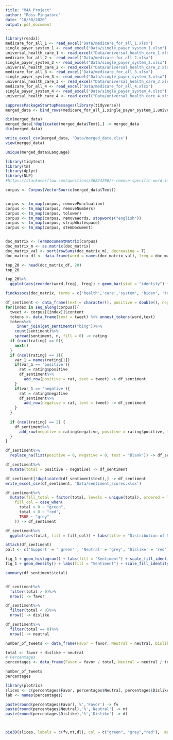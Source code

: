 ```yaml
---
title: "M4A_Project"
author: "Ross Pingatore"
date: "10/30/2020"
output: pdf_document
---
```


```r
library(readxl)
medicare_for_all_1 <- read_excel("Data/medicare_for_all_1.xlsx")
single_payer_system_1 <- read_excel("Data/single_payer_system_1.xlsx")
universal_health_care_1 <- read_excel("Data/universal_health_care_1.xlsx")
medicare_for_all_2 <- read_excel("Data/medicare_for_all_2.xlsx")
single_payer_system_2 <- read_excel("Data/single_payer_system_2.xlsx")
universal_health_care_2 <- read_excel("Data/universal_health_care_2.xlsx")
medicare_for_all_3 <- read_excel("Data/medicare_for_all_3.xlsx")
single_payer_system_3 <- read_excel("Data/single_payer_system_3.xlsx")
universal_health_care_3 <- read_excel("Data/universal_health_care_3.xlsx")
medicare_for_all_4 <- read_excel("Data/medicare_for_all_4.xlsx")
single_payer_system_4 <- read_excel("Data/single_payer_system_4.xlsx")
universal_health_care_4 <- read_excel("Data/universal_health_care_4.xlsx")

```


```r
suppressPackageStartupMessages(library(tidyverse))
merged_data <- bind_rows(medicare_for_all_1,single_payer_system_1,universal_health_care_1,medicare_for_all_2,single_payer_system_2,universal_health_care_2,medicare_for_all_3,single_payer_system_3,universal_health_care_3,medicare_for_all_4,single_payer_system_4,universal_health_care_4)

dim(merged_data)
merged_data[!duplicated(merged_data$Text),] -> merged_data
dim(merged_data)

write_excel_csv(merged_data, 'Data/merged_data.xlsx')
view(merged_data)
```

```r
unique(merged_data$Language)
```

```r
library(tidytext)
library(tm)
library(dplyr)
library(NLP)
#https://stackoverflow.com/questions/36824296/r-remove-specific-word-in-a-txte-like-the-this

corpus <- Corpus(VectorSource(merged_data$Text))


corpus <- tm_map(corpus, removePunctuation)
corpus <- tm_map(corpus, removeNumbers)
corpus <- tm_map(corpus, tolower)
corpus <- tm_map(corpus, removeWords, stopwords("english")) 
corpus <- tm_map(corpus, stripWhitespace)
corpus <- tm_map(corpus, stemDocument)


doc_matrix <- TermDocumentMatrix(corpus)
doc_matrix_m <- as.matrix(doc_matrix)
doc_matrix_val <- sort(rowSums(doc_matrix_m), decreasing = T)
doc_matrix_df <- data.frame(word = names(doc_matrix_val), freq = doc_matrix_val)

top_20 <- head(doc_matrix_df, 20)
top_20
```

```r
top_20%>%
  ggplot(aes(reorder(word,freq), freq)) + geom_bar(stat = "identity") + xlab("Term") + ylab("Frequency") + labs(title = "Most Frequent Terms Within Tweets Relating to Medicare For All")

```

```r
findAssocs(doc_matrix, terms = c('health','care','system', 'biden', 'trump'), corlimit = 0.25)
```

```r
df_sentiment <- data_frame(text = character(), positive = double(), negative = double())
for(index in seq_along(corpus)){
  tweet <- corpus[[index]]$content
  tokens <- data_frame(text = tweet) %>% unnest_tokens(word,text)
  tokens%>%
     inner_join(get_sentiments("bing"))%>%
    count(sentiment)%>%
    spread(sentiment, n, fill = 0) -> rating
  if (ncol(rating) == 0){
    next()
  }
  if (ncol(rating) == 1){
    var_1 = names(rating[1])
    if(var_1 == 'positive'){
      rat = rating$positive
      df_sentiment%>%
        add_row(positive = rat, text = tweet) -> df_sentiment
    }
    if(var_1 == 'negative'){
      rat = rating$negative
      df_sentiment%>%
        add_row(negative = rat, text = tweet) -> df_sentiment
    }
  }
  
  if (ncol(rating) == 2) {
    df_sentiment%>%
      add_row(negative = rating$negative, positive = rating$positive, text = tweet) -> df_sentiment
  }
}
```


```r
df_sentiment%>%
  replace_na(list(positive = 0, negative = 0, text = "Blank")) -> df_sentiment

df_sentiment%>%
  mutate(total = positive - negative) -> df_sentiment

df_sentiment[!duplicated(df_sentiment$text),] -> df_sentiment
write_excel_csv(df_sentiment, 'Data/sentiment_scores.xlsx')
```


```r
df_sentiment%>%
  mutate(fill_total = factor(total, levels = unique(total), ordered = T),
    fill_col = case_when(
      total > 0 ~ "green",
      total < 0 ~ "red",
      TRUE ~ "grey"
    )) -> df_sentiment

df_sentiment%>%
  ggplot(aes(total, fill = fill_col)) + labs(title = "Distribution of Sentiment Towards Medicare For All", x = 'Sentiment Rating (5 Highly Positive, -5 Highly Negative)', y = "Number of Tweets") + theme(plot.title = element_text(hjust = 0.5)) -> fig_1

attach(df_sentiment)
palt <- c('Support' = ' green' , 'Neutral' = 'grey', 'Dislike' = 'red')

fig_1 + geom_histogram() + labs(fill = "Sentiment") + scale_fill_identity(guide = "legend", labels = c("Favor", "Neutral", "Dislike"))
fig_1 + geom_density() + labs(fill = "Sentiment") + scale_fill_identity(guide = "legend", labels = c("Favor", "Neutral", "Dislike"))

summary(df_sentiment$total)



```
```r
df_sentiment%>%
  filter(total > 0)%>%
  nrow() -> favor

df_sentiment%>%
  filter(total < 0)%>%
  nrow() -> dislike

df_sentiment%>%
  filter(total == 0)%>%
  nrow() -> neutral

number_of_tweets <- data_frame(Favor = favor, Neutral = neutral, Dislike = dislike)

total <- favor + dislike + neutral
# Percentages
percentages <- data_frame(Favor = favor / total, Neutral = neutral / total, Dislike = dislike / total) * 100

```

```r
number_of_tweets
percentages
```

```r
library(plotrix)
slices <- c(percentages$Favor, percentages$Neutral, percentages$Dislike)
lab <- names(percentages)

paste(round(percentages$Favor),'%','Favor') -> fv 
paste(round(percentages$Neutral),'%','Neutral') -> nt
paste(round(percentages$Dislike),'%','Dislike') -> dl



pie3D(slices, labels = c(fv,nt,dl), col = c("green", "grey","red"),  main = "Attitudes Towards Medicare For All Based on Tweets", border = "black", theta = .8, explode = .2, labelcex = 1.7, radius = 0.83)


```


